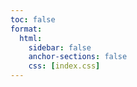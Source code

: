 ```yaml
---
toc: false
format: 
  html: 
    sidebar: false
    anchor-sections: false
    css: [index.css]
---
```

<body>
</body>